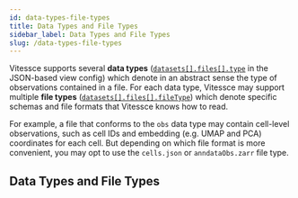 ```yaml
---
id: data-types-file-types
title: Data Types and File Types
sidebar_label: Data Types and File Types
slug: /data-types-file-types
---
```


Vitessce supports several **data types** ([`datasets[].files[].type`](/docs/view-config-json/#files) in the JSON-based view config) which denote in an abstract sense the type of observations contained in a file. For each data type, Vitessce may support multiple **file types** ([`datasets[].files[].fileType`](/docs/view-config-json/#files)) which denote specific schemas and file formats that Vitessce knows how to read.


For example, a file that conforms to the `obs` data type may contain cell-level observations, such as cell IDs and embedding (e.g. UMAP and PCA) coordinates for each cell. But depending on which file format is more convenient, you may opt to use the `cells.json` or `anndataObs.zarr` file type.

## Data Types and File Types

<DataTypesTable />